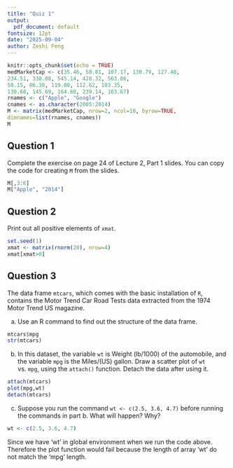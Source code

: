 ```yaml
---
title: "Quiz 1"
output:
  pdf_document: default
fontsize: 12pt
date: "2025-09-04"
author: Zeshi Feng
---
```


```r
knitr::opts_chunk$set(echo = TRUE)
medMarketCap <- c(35.46, 58.81, 107.17, 130.79, 127.48,
234.51, 330.08, 545.14, 428.32, 563.86,
50.15, 86.38, 119.00, 112.62, 103.35,
130.68, 145.69, 164.60, 239.14, 163.67)
rnames <- c("Apple", "Google")
cnames <- as.character(2005:2014)
M <- matrix(medMarketCap, nrow=2, ncol=10, byrow=TRUE,
dimnames=list(rnames, cnames))
M

```


## Question 1
Complete the exercise on page 24 of Lecture 2, Part 1 slides. You can copy the code for creating `M` from the slides.

```r
M[,3:6]
M["Apple", "2014"]
```


## Question 2
Print out all positive elements of `xmat`.

```r
set.seed(1)
xmat <- matrix(rnorm(20), nrow=4)
xmat[xmat>0]
```


## Question 3
The data frame `mtcars`,  which comes with the basic installation of `R`, contains the Motor Trend Car Road Tests data extracted from the 1974 Motor Trend US magazine. 

a. Use an R command to find out the structure of the data frame.

```r
mtcars$mpg
str(mtcars)
```

b. In this dataset, the variable `wt` is Weight (lb/1000) of the automobile, and the variable `mpg` is the Miles/(US) gallon. Draw a scatter plot of `wt` vs. `mpg`, using the `attach()` function. Detach the data after using it.

```r
attach(mtcars)
plot(mpg,wt)
detach(mtcars)

```

c. Suppose you run the command `wt <- c(2.5, 3.6, 4.7)` before running the commands in part b. What will happen? Why?

```r
wt <- c(2.5, 3.6, 4.7)
```
Since we have 'wt' in global environment when we run the code above. Therefore the plot function would fail because the length of array 'wt' do not match the 'mpg' length.



